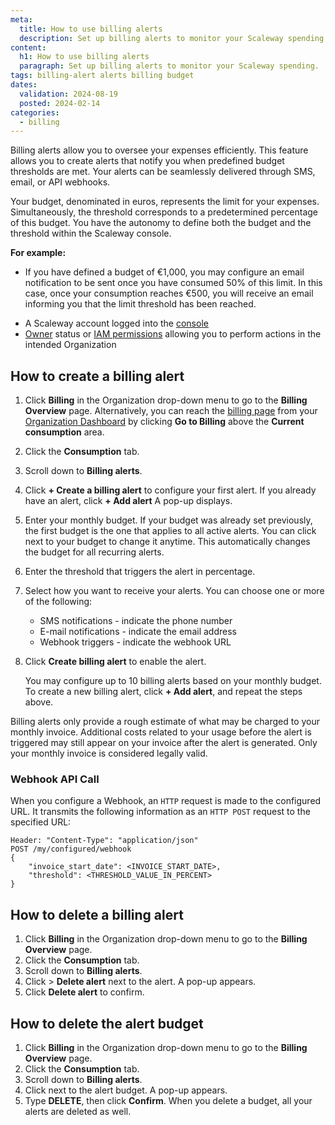 ```yaml
---
meta:
  title: How to use billing alerts
  description: Set up billing alerts to monitor your Scaleway spending.
content:
  h1: How to use billing alerts
  paragraph: Set up billing alerts to monitor your Scaleway spending.
tags: billing-alert alerts billing budget
dates:
  validation: 2024-08-19
  posted: 2024-02-14
categories:
  - billing
---
```


Billing alerts allow you to oversee your expenses efficiently. This feature allows you to create alerts that notify you when predefined budget thresholds are met. Your alerts can be seamlessly delivered through SMS, email, or API webhooks.

Your budget, denominated in euros, represents the limit for your expenses. Simultaneously, the threshold corresponds to a predetermined percentage of this budget. You have the autonomy to define both the budget and the threshold within the Scaleway console.

**For example:**

  - If you have defined a budget of €1,000, you may configure an email notification to be sent once you have consumed 50% of this limit. In this case, once your consumption reaches €500, you will receive an email informing you that the limit threshold has been reached.

<Macro id="requirements" />

- A Scaleway account logged into the [console](https://console.scaleway.com)
- [Owner](/iam/concepts/#owner) status or [IAM permissions](/iam/concepts/#permission) allowing you to perform actions in the intended Organization

## How to create a billing alert

1. Click **Billing** in the Organization drop-down menu to go to the **Billing Overview** page.
    <Message type="tip">
      Alternatively, you can reach the [billing page](https://console.scaleway.com/billing/overview) from your [Organization Dashboard](https://console.scaleway.com/organization) by clicking **Go to Billing** above the **Current consumption** area.
    </Message>
2. Click the **Consumption** tab.
3. Scroll down to **Billing alerts**.
4. Click **+ Create a billing alert** to configure your first alert. If you already have an alert, click **+ Add alert** A pop-up displays.
5. Enter your monthly budget.
    <Message type="note">
      If your budget was already set previously, the first budget is the one that applies to all active alerts. You can click <Icon name="edit" /> next to your budget to change it anytime. This automatically changes the budget for all recurring alerts.
    </Message>
6. Enter the threshold that triggers the alert in percentage.
7. Select how you want to receive your alerts. You can choose one or more of the following:
    - SMS notifications - indicate the phone number
    - E-mail notifications - indicate the email address
    - Webhook triggers - indicate the webhook URL
6. Click **Create billing alert** to enable the alert.

    You may configure up to 10 billing alerts based on your monthly budget. To create a new billing alert, click **+ Add alert**, and repeat the steps above.

  <Message type="important">
    Billing alerts only provide a rough estimate of what may be charged to your monthly invoice. Additional costs related to your usage before the alert is triggered may still appear on your invoice after the alert is generated. Only your monthly invoice is considered legally valid.
  </Message>

### Webhook API Call

When you configure a Webhook, an `HTTP` request is made to the configured URL. It transmits the following information as an `HTTP POST` request to the specified URL:

```
Header: "Content-Type": "application/json"
POST /my/configured/webhook
{
    "invoice_start_date": <INVOICE_START_DATE>,
    "threshold": <THRESHOLD_VALUE_IN_PERCENT>
}
```
## How to delete a billing alert

1. Click **Billing** in the Organization drop-down menu to go to the **Billing Overview** page.
2. Click the **Consumption** tab.
3. Scroll down to **Billing alerts**.
4. Click <Icon name="more" /> > **Delete alert** next to the alert. A pop-up appears.
5. Click **Delete alert** to confirm.

## How to delete the alert budget

1. Click **Billing** in the Organization drop-down menu to go to the **Billing Overview** page.
2. Click the **Consumption** tab.
3. Scroll down to **Billing alerts**.
4. Click <Icon name="delete" /> next to the alert budget. A pop-up appears.
5. Type **DELETE**, then click **Confirm**.
    <Message type="important">
      When you delete a budget, all your alerts are deleted as well.
    </Message>